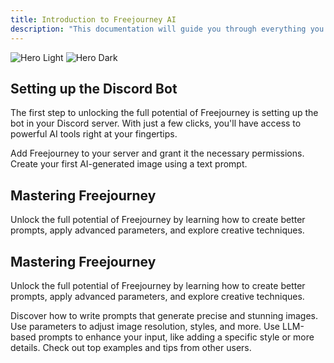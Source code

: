 ```yaml
---
title: Introduction to Freejourney AI
description: "This documentation will guide you through everything you need to know about using Freejourney, from setting up the bot in your server to mastering its commands and capabilities. Freejourney makes AI accessible to everyone, offering robust features at a fraction of the cost of similar platforms."
---
```


<img
  className="block dark:hidden"
  src="/images/hero-light.svg"
  alt="Hero Light"
/>
<img
  className="hidden dark:block"
  src="/images/hero-dark.svg"
  alt="Hero Dark"
/>

## Setting up the Discord Bot

The first step to unlocking the full potential of Freejourney is setting up the bot in your Discord server. With just a few clicks, you'll have access to powerful AI tools right at your fingertips.

<CardGroup cols={2}>
  <Card
    title="Invite Freejourney"
    icon="pen-to-square"
    href="https://mintlify.com/docs/quickstart"
  >
    Add Freejourney to your server and grant it the necessary permissions.
  </Card>
  <Card
    title="Generate your first image"
    icon="image"
    href="https://mintlify.com/docs/development"
  >
    Create your first AI-generated image using a text prompt.
  </Card>
</CardGroup>

## Mastering Freejourney

Unlock the full potential of Freejourney by learning how to create better prompts, apply advanced parameters, and explore creative techniques.

## Mastering Freejourney

Unlock the full potential of Freejourney by learning how to create better prompts, apply advanced parameters, and explore creative techniques.

<CardGroup cols={2}>
  <Card
    title="Craft Better Prompts"
    icon="palette"
    href="#"
  >
    Discover how to write prompts that generate precise and stunning images.
  </Card>
  <Card
    title="Control with Parameters"
    icon="code"
    href="#"
  >
    Use parameters to adjust image resolution, styles, and more.
  </Card>
  <Card
    title="Prompt Enhancers"
    icon="screwdriver-wrench"
    href="#"
  >
    Use LLM-based prompts to enhance your input, like adding a specific style or more details.
  </Card>
  <Card
    title="Get Inspired"
    icon="stars"
    href="#"
  >
    Check out top examples and tips from other users.
  </Card>
</CardGroup>